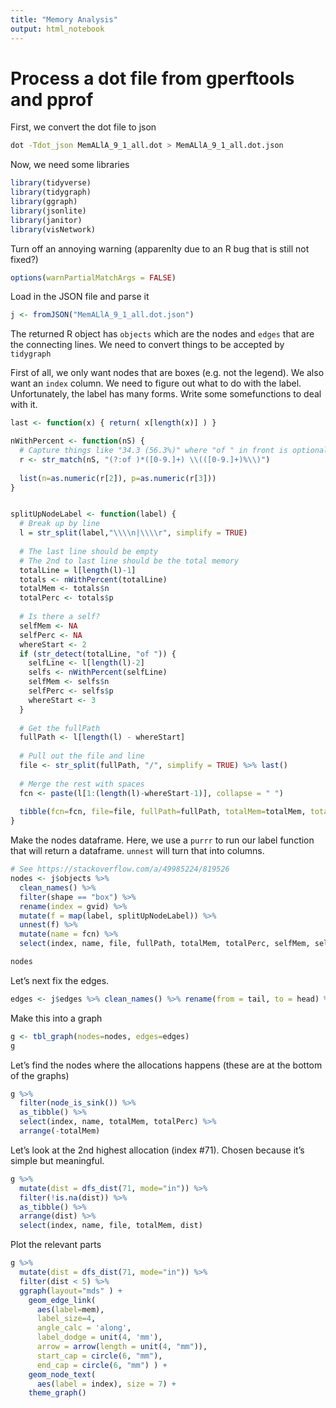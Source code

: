 ```yaml
---
title: "Memory Analysis"
output: html_notebook
---
```


# Process a dot file from gperftools and pprof

First, we convert the dot file to json

```bash
dot -Tdot_json MemALlA_9_1_all.dot > MemALlA_9_1_all.dot.json
```

Now, we need some libraries
```r
library(tidyverse)
library(tidygraph)
library(ggraph)
library(jsonlite)
library(janitor)
library(visNetwork)
```

Turn off an annoying warning (apparenlty due to an R bug that is still not fixed?)
```r
options(warnPartialMatchArgs = FALSE)
```

Load in the JSON file and parse it
```r
j <- fromJSON("MemALlA_9_1_all.dot.json")
```

The returned R object has `objects` which are the nodes and `edges` that are the connecting lines. We need to convert things to be accepted by `tidygraph`

First of all, we only want nodes that are boxes (e.g. not the legend). We also want an `index` column. We need to figure out what to do with the label. Unfortunately, the label has many forms. Write some somefunctions to deal with it. 

```r
last <- function(x) { return( x[length(x)] ) }

nWithPercent <- function(nS) {
  # Capture things like "34.3 (56.3%)" where "of " in front is optional
  r <- str_match(nS, "(?:of )*([0-9.]+) \\(([0-9.]+)%\\)")
  
  list(n=as.numeric(r[2]), p=as.numeric(r[3]))
}


splitUpNodeLabel <- function(label) {
  # Break up by line
  l = str_split(label,"\\\\n|\\\\r", simplify = TRUE)
  
  # The last line should be empty
  # The 2nd to last line should be the total memory
  totalLine = l[length(l)-1]
  totals <- nWithPercent(totalLine)
  totalMem <- totals$n
  totalPerc <- totals$p
  
  # Is there a self?
  selfMem <- NA
  selfPerc <- NA
  whereStart <- 2
  if (str_detect(totalLine, "of ")) {
    selfLine <- l[length(l)-2]
    selfs <- nWithPercent(selfLine)
    selfMem <- selfs$n
    selfPerc <- selfs$p
    whereStart <- 3
  }
  
  # Get the fullPath
  fullPath <- l[length(l) - whereStart]
  
  # Pull out the file and line
  file <- str_split(fullPath, "/", simplify = TRUE) %>% last()
  
  # Merge the rest with spaces
  fcn <- paste(l[1:(length(l)-whereStart-1)], collapse = " ")
  
  tibble(fcn=fcn, file=file, fullPath=fullPath, totalMem=totalMem, totalPerc=totalPerc, selfMem=selfMem, selfPerc=selfPerc)
}
```

Make the nodes dataframe. Here, we use a `purrr` to run our label function that will return a dataframe. `unnest` will turn that into columns. 
```r
# See https://stackoverflow.com/a/49985224/819526
nodes <- j$objects %>% 
  clean_names() %>% 
  filter(shape == "box") %>% 
  rename(index = gvid) %>% 
  mutate(f = map(label, splitUpNodeLabel)) %>% 
  unnest(f) %>% 
  mutate(name = fcn) %>% 
  select(index, name, file, fullPath, totalMem, totalPerc, selfMem, selfPerc)
```

```r
nodes
```

Let's next fix the edges. 

```r
edges <- j$edges %>% clean_names() %>% rename(from = tail, to = head) %>% mutate(mem = as.numeric(label)) %>% select(from, to, mem)
```

Make this into a graph

```r
g <- tbl_graph(nodes=nodes, edges=edges)
g
```

Let's find the nodes where the allocations happens (these are at the bottom of the graphs)

```r
g %>% 
  filter(node_is_sink()) %>% 
  as_tibble() %>% 
  select(index, name, totalMem, totalPerc) %>% 
  arrange(-totalMem)
```

Let's look at the 2nd highest allocation (index #71). Chosen because it's simple but meaningful. 

```r
g %>% 
  mutate(dist = dfs_dist(71, mode="in")) %>% 
  filter(!is.na(dist)) %>% 
  as_tibble() %>% 
  arrange(dist) %>% 
  select(index, name, file, totalMem, dist)
```

Plot the relevant parts

```r
g %>% 
  mutate(dist = dfs_dist(71, mode="in")) %>% 
  filter(dist < 5) %>% 
  ggraph(layout="mds" ) + 
    geom_edge_link(
      aes(label=mem),
      label_size=4,
      angle_calc = 'along',
      label_dodge = unit(4, 'mm'),
      arrow = arrow(length = unit(4, "mm")),
      start_cap = circle(6, "mm"),
      end_cap = circle(6, "mm") ) + 
    geom_node_text(
      aes(label = index), size = 7) +
    theme_graph()
```

